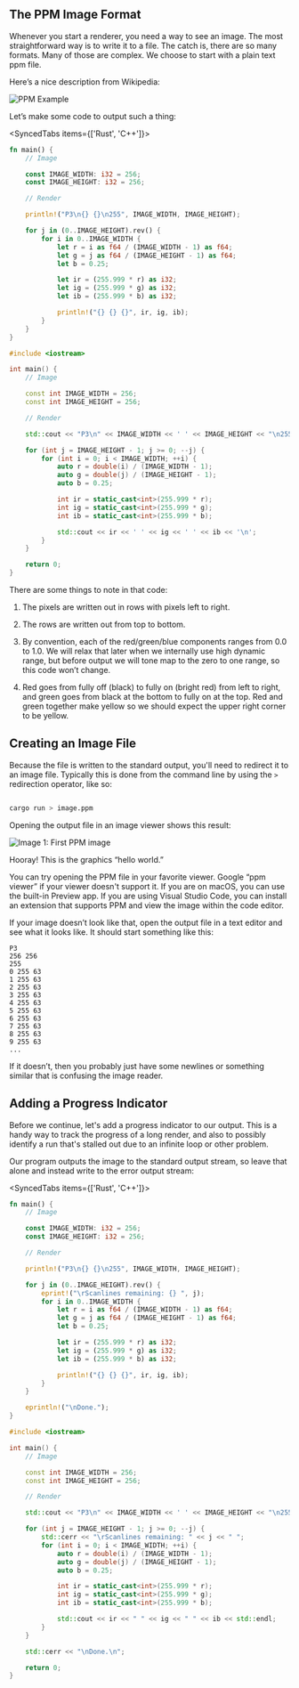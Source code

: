 

## The PPM Image Format

Whenever you start a renderer, you need a way to see an image. The most straightforward way is to write it to a file. The catch is, there are so many formats. Many of those are complex. We choose to start with a plain text ppm file.

Here’s a nice description from Wikipedia:

![PPM Example](../images/fig-1.01-ppm.jpg)

Let’s make some code to output such a thing:

<SyncedTabs items={['Rust', 'C++']}>
<Tab>

```rust filename="main.rs (Creating your first image)"
fn main() {
    // Image

    const IMAGE_WIDTH: i32 = 256;
    const IMAGE_HEIGHT: i32 = 256;

    // Render

    println!("P3\n{} {}\n255", IMAGE_WIDTH, IMAGE_HEIGHT);

    for j in (0..IMAGE_HEIGHT).rev() {
        for i in 0..IMAGE_WIDTH {
            let r = i as f64 / (IMAGE_WIDTH - 1) as f64;
            let g = j as f64 / (IMAGE_HEIGHT - 1) as f64;
            let b = 0.25;

            let ir = (255.999 * r) as i32;
            let ig = (255.999 * g) as i32;
            let ib = (255.999 * b) as i32;

            println!("{} {} {}", ir, ig, ib);
        }
    }
}
```

</Tab>
<Tab>

```cpp filename="main.cpp (Creating your first image)"
#include <iostream>

int main() {
    // Image

    const int IMAGE_WIDTH = 256;
    const int IMAGE_HEIGHT = 256;

    // Render

    std::cout << "P3\n" << IMAGE_WIDTH << ' ' << IMAGE_HEIGHT << "\n255\n";

    for (int j = IMAGE_HEIGHT - 1; j >= 0; --j) {
        for (int i = 0; i < IMAGE_WIDTH; ++i) {
            auto r = double(i) / (IMAGE_WIDTH - 1);
            auto g = double(j) / (IMAGE_HEIGHT - 1);
            auto b = 0.25;

            int ir = static_cast<int>(255.999 * r);
            int ig = static_cast<int>(255.999 * g);
            int ib = static_cast<int>(255.999 * b);

            std::cout << ir << ' ' << ig << ' ' << ib << '\n';
        }
    }

    return 0;
}
```

</Tab>
</SyncedTabs>

There are some things to note in that code:

1. The pixels are written out in rows with pixels left to right.

2. The rows are written out from top to bottom.

3. By convention, each of the red/green/blue components ranges from 0.0 to 1.0. We will relax that later when we internally use high dynamic range, but before output we will tone map to the zero to one range, so this code won’t change.

4. Red goes from fully off (black) to fully on (bright red) from left to right, and green goes from black at the bottom to fully on at the top. Red and green together make yellow so we should expect the upper right corner to be yellow.

## Creating an Image File

Because the file is written to the standard output, you'll need to redirect it to an image file. Typically this is done from the command line by using the `>` redirection operator, like so:

```sh

cargo run > image.ppm

```

Opening the output file in an image viewer shows this result:

![Image 1: First PPM image](../images/img-1.01-first-ppm-image.png)

Hooray! This is the graphics “hello world.”

<Callout type="info">

You can try opening the PPM file in your favorite viewer. Google “ppm viewer” if your viewer doesn't support it. If you are on macOS, you can use the built-in Preview app. If you are using Visual Studio Code, you can install an extension that supports PPM and view the image within the code editor.

</Callout>

If your image doesn’t look like that, open the output file in a text editor and see what it looks like. It should start something like this:

```ppm filename="image.ppm (First image output)"
P3
256 256
255
0 255 63
1 255 63
2 255 63
3 255 63
4 255 63
5 255 63
6 255 63
7 255 63
8 255 63
9 255 63
...
```

If it doesn’t, then you probably just have some newlines or something similar that is confusing the image reader.

## Adding a Progress Indicator

Before we continue, let's add a progress indicator to our output. This is a handy way to track the progress of a long render, and also to possibly identify a run that's stalled out due to an infinite loop or other problem.

Our program outputs the image to the standard output stream, so leave that alone and instead write to the error output stream:

<SyncedTabs items={['Rust', 'C++']}>
<Tab>

```rust filename="main.rs (Main render loop with progress reporting)" {12,25-26}
fn main() {
    // Image

    const IMAGE_WIDTH: i32 = 256;
    const IMAGE_HEIGHT: i32 = 256;

    // Render

    println!("P3\n{} {}\n255", IMAGE_WIDTH, IMAGE_HEIGHT);

    for j in (0..IMAGE_HEIGHT).rev() {
        eprint!("\rScanlines remaining: {} ", j);
        for i in 0..IMAGE_WIDTH {
            let r = i as f64 / (IMAGE_WIDTH - 1) as f64;
            let g = j as f64 / (IMAGE_HEIGHT - 1) as f64;
            let b = 0.25;

            let ir = (255.999 * r) as i32;
            let ig = (255.999 * g) as i32;
            let ib = (255.999 * b) as i32;

            println!("{} {} {}", ir, ig, ib);
        }
    }

    eprintln!("\nDone.");
}
```

</Tab>
<Tab>

```cpp filename="main.cpp (Main render loop with progress reporting)" {14,28-29}
#include <iostream>

int main() {
    // Image

    const int IMAGE_WIDTH = 256;
    const int IMAGE_HEIGHT = 256;

    // Render

    std::cout << "P3\n" << IMAGE_WIDTH << ' ' << IMAGE_HEIGHT << "\n255\n";

    for (int j = IMAGE_HEIGHT - 1; j >= 0; --j) {
        std::cerr << "\rScanlines remaining: " << j << " ";
        for (int i = 0; i < IMAGE_WIDTH; ++i) {
            auto r = double(i) / (IMAGE_WIDTH - 1);
            auto g = double(j) / (IMAGE_HEIGHT - 1);
            auto b = 0.25;

            int ir = static_cast<int>(255.999 * r);
            int ig = static_cast<int>(255.999 * g);
            int ib = static_cast<int>(255.999 * b);

            std::cout << ir << " " << ig << " " << ib << std::endl;
        }
    }

    std::cerr << "\nDone.\n";

    return 0;
}

```

</Tab>
</SyncedTabs>
